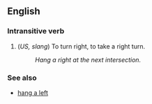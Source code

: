 ==English==
===Intransitive verb===

#(''US, slang'') To turn right, to take a right turn.
#:''Hang a right at the next intersection.''

===See also===
*[[hang a left]]
